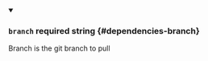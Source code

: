 
<details className="config-field" data-expandable="false" open>
<summary>

### `branch` <span className="config-field-required" data-required="false">required</span> <span className="config-field-type">string</span> <span className="config-field-default"></span> <span className="config-field-enum"></span> {#dependencies-branch}

Branch is the git branch to pull

</summary>



</details>
